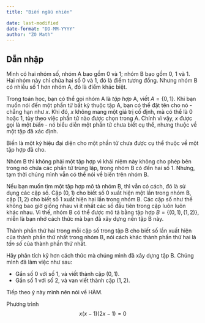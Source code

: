 ---
title: "Biến ngẫu nhiên"

date: last-modified
date-format: "DD-MM-YYYY"
author: "ZO Math"
---

## Dẫn nhập

Mình có hai nhóm số, nhóm A bao gồm 0 và 1; nhóm B bao gồm 0, 1 và 1. Hai nhóm này chỉ chứa hai số 0 và 1, đó là điểm tương đồng. Nhưng nhóm B có nhiều số 1 hơn nhóm A, đó là điểm khác biệt.

Trong toán học, bạn có thể gọi nhóm A là *tập hợp* A, viết $A=\{0,1\}$. Khi bạn muốn nói đến một phần tử bất kỳ thuộc tập A, bạn có thể đặt tên cho nó - chẳng hạn như $x$. Khi đó, $x$ không mang một giá trị cố định, mà có thể là 0 hoặc 1, tùy theo việc phần tử nào được chọn trong A. Chính vì vậy, $x$ được gọi là một *biến* - nó biểu diễn một phần tử chưa biết cụ thể, nhưng thuộc về một tập đã xác định.

::: {.callout-important name="Biến" collapse="true" icon="false"}
Biến là một ký hiệu đại diện cho một phần tử chưa được cụ thể thuộc về một tập hợp đã cho.
:::

Nhóm B thì không phải một tập hợp vì khái niệm này không cho phép bên trong nó chứa các phần tử trùng lặp, trong nhóm B có đến hai số 1. Nhưng, tạm thời chúng mình vẫn có thể nói về biến trên nhóm B. 

Nếu bạn muốn tìm một tập hợp mô tả nhóm B, thì vẫn có cách, đó là sử dụng các cặp số. Cặp $(0,1)$ cho biết số 0 xuất hiện một lần trong nhóm B, cặp $(1,2)$ cho biết số 1 xuất hiện hai lần trong nhóm B. Các cặp số như thế không bao giờ giống nhau vì ít nhất các số đầu tiên trong cặp luôn luôn khác nhau. Vì thế, nhóm B có thể được mô tả bằng tập hợp $B=\{(0,1),(1,2)\}$, miễn là bạn nhớ cách thức mà bạn đã xây dựng nên tập B này.

Thành phần thứ hai trong mỗi cặp số trong tập B cho biết số lần xuất hiện của thành phần thứ nhất trong nhóm B, nói cách khác thành phần thứ hai là *tần số* của thành phần thứ nhất. 

Hãy phân tích kỹ hơn cách thức mà chúng mình đã xây dựng tập B. Chúng mình đã làm việc như sau:

- Gắn số 0 với số 1, và viết thành cặp $(0,1)$.
- Gắn số 1 với số 2, và van viết thành cặp $(1,2)$.

Tiếp theo ý này mình nên nói về HÀM.




Phương trình
$$
x(x-1)(2x-1)=0
$$






